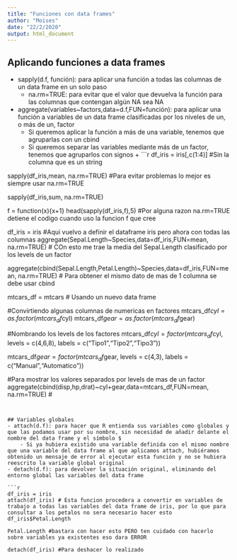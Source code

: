 ```yaml
---
title: "Funciones con data frames"
author: "Moises"
date: "22/2/2020"
output: html_document
---
```


## Aplicando funciones a data frames
- sapply(d.f, función): para aplicar una función a todas las columnas de un data frame en un solo paso
    - na.rm=TRUE: para evitar que el valor que devuelva la función para las columnas que contengan algún NA sea NA
- aggregate(variables~factors,data=d.f,FUN=función): para aplicar una función a variables de un data frame clasificadas por los niveles de un, o más de un, factor
    - Si queremos aplicar la función a más de una variable, tenemos que agruparlas con un cbind
    - Si queremos separar las variables mediante más de un factor, tenemos que agruparlos con signos +
```r

df_iris = iris[,c(1:4)] #Sin la columna que es un string

sapply(df_iris,mean, na.rm=TRUE) #Para evitar problemas lo mejor es siempre usar na.rm=TRUE

sapply(df_iris,sum, na.rm=TRUE)

f = function(x){x+1}
head(sapply(df_iris,f),5) #Por alguna razon na.rm=TRUE detiene el codigo cuando uso la funcion f que cree 

df_iris = iris #Aqui vuelvo a definir el dataframe iris pero ahora con todas las columnas
aggregate(Sepal.Length~Species,data=df_iris,FUN=mean, na.rm=TRUE) # COn esto me trae la media del Sepal.Length clasificado por los levels de un factor

aggregate(cbind(Sepal.Length,Petal.Length)~Species,data=df_iris,FUN=mean, na.rm=TRUE) # Para obtener el mismo dato de mas de 1 columna se debe usar cbind


mtcars_df = mtcars # Usando un nuevo data frame

#Convirtiendo algunas columnas de numericas en factores
mtcars_df$cyl = as.factor(mtcars_df$cyl)
mtcars_df$gear = as.factor(mtcars_df$gear)

#Nombrando los levels de los factores
mtcars_df$cyl = factor(mtcars_df$cyl, levels = c(4,6,8), labels = c("Tipo1","Tipo2","Tipo3"))

mtcars_df$gear = factor(mtcars_df$gear, levels = c(4,3), labels = c("Manual","Automatico"))

#Para mostrar los valores separados por levels de mas de un factor
aggregate(cbind(disp,hp,drat)~cyl+gear,data=mtcars_df,FUN=mean, na.rm=TRUE) # 


```


## Variables globales
- attach(d.f): para hacer que R entienda sus variables como globales y que las podamos usar por su nombre, sin necesidad de añadir delante el nombre del data frame y el símbolo $
    - Si ya hubiera existido una variable definida con el mismo nombre que una variable del data frame al que aplicamos attach, hubiéramos obtenido un mensaje de error al ejecutar esta función y no se hubiera reescrito la variable global original
- detach(d.f): para devolver la situación original, eliminando del entorno global las variables del data frame

```r

df_iris = iris
attach(df_iris) # Esta funcion procedera a convertir en variables de trabajo a todas las variables del data frame de iris, por lo que para consultar a los petalos no sera necesario hacer esto df_iris$Petal.Length

Petal.Length #bastara con hacer esto PERO ten cuidado con hacerlo sobre variables ya existentes eso dara ERROR

detach(df_iris) #Para deshacer lo realizado


```

